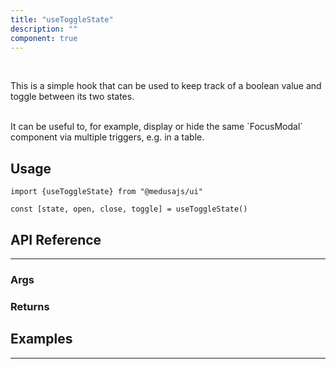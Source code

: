 ```yaml
---
title: "useToggleState"
description: ""
component: true
---
```


<br />

This is a simple hook that can be used to keep track of a boolean value and toggle between its two states.

<br />
It can be useful to, for example, display or hide the same `FocusModal` component
via multiple triggers, e.g. in a table.

## Usage

<Snippet>`import {useToggleState} from "@medusajs/ui"`</Snippet>

<Snippet>``` const [state, open, close, toggle] = useToggleState() ```</Snippet>

## API Reference

---

### Args

<ComponentProps component="useToggleState" />

### Returns

<HookValues hook="useToggleState" />

## Examples

---

<ComponentExample name="use-toggle-state-demo" />
